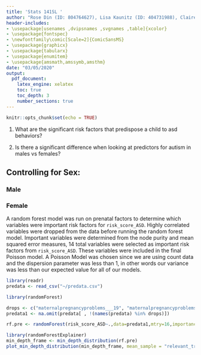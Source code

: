 ```yaml
---
title: 'Stats 141SL '
author: "Rose Din (ID: 804764627), Lisa Kaunitz (ID: 404731988), Claire Markey (ID: 104789928), Allison Ocelo (ID: 404799327), Cristina Sanchez (ID: 805119924), and Kayla Schroeder (ID: 804729436) - Section 1A"
header-includes:
- \usepackage[usenames ,dvipsnames ,svgnames ,table]{xcolor}
- \usepackage{fontspec}
- \newfontfamily\comic[Scale=2]{ComicSansMS}
- \usepackage{graphicx}
- \usepackage{tabularx}
- \usepackage{enumitem}
- \usepackage{amsmath,amssymb,amsthm}
date: "03/05/2020"
output: 
  pdf_document:
    latex_engine: xelatex
    toc: true
    toc_depth: 3
    number_sections: true
---
```


```r
knitr::opts_chunk$set(echo = TRUE)
```
\thispagestyle{empty}
\newpage
\section{Abstract}

\textit{This is my abstract.}

\newpage
\section{Research Questions}

1. What are the significant risk factors that predispose a child to asd behaviors?

2. Is there a significant difference when looking at predictors for autism in males vs females? 

\section{Variables of the Study and how they were Measured}

\begin{center}
\begin{tabular}{ | l | l | p{10cm} |} 
\hline
\multicolumn{3}{|c|}{Data Codebook} \\
\hline
Number & Attribute & Description \\
\hline
\hline
1 & momsdeliveryage & Mother's Age at Delivery.\\ \hline
2 & momsedu & Mother's Education Level.	\\ \hline
3 & delivery & How was your baby delivered? \\ \hline
4 & babymortality & Misscarriages, or infant death at birth \\ \hline
5 & mathealth count & Maternal mental health count\\ \hline
6 & sex & Baby's Gender. 1 = Male, 0 = Female	\\ \hline
7 & tri alcohol & Total number of trimesters alcohol was used.	\\ \hline
8 & tri tabacco & Total number of trimesters tabacco was used. \\ \hline	
9 & tri vaping & Total number of trimesters vaping was used.\\ \hline
10 & tri cannabis & Total number of trimesters cannabis was used.\\ \hline		   
11 & mom trauma & Did the mother experience any extremely stressful event during pregnancy, such as the death of a family member, divorce, homelessness, living in a war zone, or abuse?\\ \hline	
12 & asd1 & Total number of family members with ASD (experiencing other)	
1 = have 1+ family members with ASD, 0 otherwise.\\ \hline		   
13 & szbpfamily1 & Total number of family members with SZ/BP (experiencing other). 
1 = have 1+ family members with SZ/BP, 0 otherwise. \\ \hline	
14 & ddfamily1 &Did any of the following family members have a history of developmental delay while an infant?
1 = have 1+ family members with developmental delay, 0 otherwise\\ \hline	
15 & artmethod 1  & In vitro fertilization (IVF) assisted in conceiving baby.	\\ \hline
16 & whenfever 3 & Mothers fever during Third Trimester (weeks 28-40). \\ \hline
29 & deaf1 & Total number of family members Deaf (experiencing other).
1 = have 1+ family members Deaf, 0 otherwise.\\ \hline	
17 & maternalpregnancyproblems 1 & Were there any of the following interventions, complications, or abnormalities during this pregnancy with baby - Gestational diabetes. \\ \hline
18 & maternalpregnancyproblems 2 & Were there any of the following interventions, complications, or abnormalities during this pregnancy with baby - Infections requiring antibiotics . \\ \hline
19 & maternalpregnancyproblems 3 & Were there any of the following interventions, complications, or abnormalities during this pregnancy with baby - Placenta previa. \\ \hline
20 & maternalpregnancyproblems 4 & Were there any of the following interventions, complications, or abnormalities during this pregnancy with baby - Antidepressants to treat depression. \\ \hline
21 & maternalpregnancyproblems 7 & Were there any of the following interventions, complications, or abnormalities during this pregnancy with baby - Preeclampsia/eclampsia . \\ \hline
22 & maternalpregnancyproblems 8 & Were there any of the following interventions, complications, or abnormalities during this pregnancy with baby -  Anemia. \\ \hline
23 & maternalpregnancyproblems 9 & Were there any of the following interventions, complications, or abnormalities during this pregnancy with baby - Hypertension (high blood pressure). \\ \hline
24 & maternalpregnancyproblems 11 & Were there any of the following interventions, complications, or abnormalities during this pregnancy with baby - Preterm labor. \\ \hline
25 & maternalpregnancyproblems 13 & Were there any of the following interventions, complications, or abnormalities during this pregnancy with baby - Placental abruption. \\ \hline
26 & maternalpregnancyproblems 14 & Were there any of the following interventions, complications, or abnormalities during this pregnancy with baby - Vaginal bleeding. \\ \hline
27 & maternalpregnancyproblems 16 & Were there any of the following interventions, complications, or abnormalities during this pregnancy with baby -  Hyperemesis gravidarum. \\ \hline
28 & risk score ASD & Total number of ASD risk behaviors.  Large number suggests higher risk.\\ 
\hline 
\end{tabular} 
\end{center}


\newpage
\section{Exploratory Data Analysis}

## Controlling for Sex: 

### Male 

### Female



\newpage
\section{Statistical analysis used to answer the research questions}
A random forest model was run on prenatal factors to determine which variables were important risk factors for `risk_score_ASD`. Highly correlated variables were dropped from the data before running the random forest model. Important variables were determined from the node purity and mean squared error measures, 14 total variables were selected as important risk factors from `risk_score_ASD`. These variables were included in the final Poisson model. A Poisson Model was chosen since we are using count data and the dispersion parameter was less than 1, in other words our variance was less than our expected value for all of our models.

```r
library(readr)
predata <- read_csv("~/predata.csv")

library(randomForest)

drops <- c("maternalpregnancyproblems___19", "maternalpregnancyproblems___20", "matmentalhealth___1", "matmentalhealth___2", "matmentalhealth___3","matmentalhealth___4", "matmentalhealth___5", "matmentalhealth___6", "matmentalhealth___7", "mat_dep", "mat_anx", "mat_ocd","mat_bp","mat_adhd","mat_pssd","maternalproblems1","art","momlivebirths","totalpregnancies","maternalpregnancyproblems___18","momfever")
predata1 <- na.omit(predata[ , !(names(predata) %in% drops)])

rf.pre <- randomForest(risk_score_ASD~.,data=predata1,mtry=16,importance=TRUE,ntrees=1000)
```
```r
library(randomForestExplainer)
min_depth_frame <- min_depth_distribution(rf.pre)
plot_min_depth_distribution(min_depth_frame, mean_sample = "relevant_trees", k = 15)
```
\textit{Text}


\newpage
\section{Summary of results}

\textit{Text}


\newpage
\section{Interpretation of results}

\textit{Text}

\newpage
\section{Interpretation of plots}

\textit{Text}

\newpage
\section{Overall conclusions}

\textit{Text}

\newpage
\section{Challenges of the study}

\textit{Text}

\newpage
\section{Recommendations for the future}

\textit{Text}
